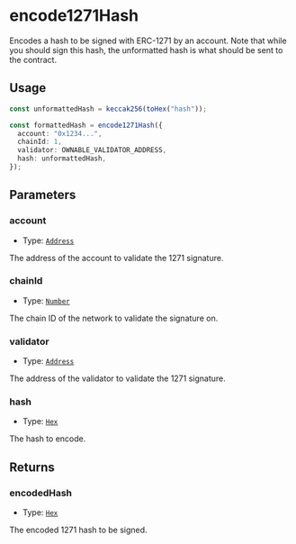 # encode1271Hash

Encodes a hash to be signed with ERC-1271 by an account. Note that while you should sign this hash, the unformatted hash is what should be sent to the contract.

## Usage

```typescript copy
const unformattedHash = keccak256(toHex("hash"));

const formattedHash = encode1271Hash({
  account: "0x1234...",
  chainId: 1,
  validator: OWNABLE_VALIDATOR_ADDRESS,
  hash: unformattedHash,
});
```

## Parameters

### account

- Type: [`Address`](https://viem.sh/docs/glossary/types#address)

The address of the account to validate the 1271 signature.

### chainId

- Type: [`Number`](https://viem.sh/docs/glossary/types#number)

The chain ID of the network to validate the signature on.

### validator

- Type: [`Address`](https://viem.sh/docs/glossary/types#address)

The address of the validator to validate the 1271 signature.

### hash

- Type: [`Hex`](https://viem.sh/docs/glossary/types#hex)

The hash to encode.

## Returns

### encodedHash

- Type: [`Hex`](https://viem.sh/docs/glossary/types#hex)

The encoded 1271 hash to be signed.

